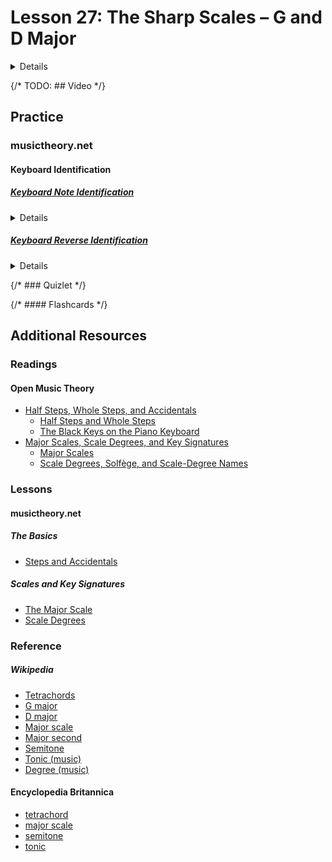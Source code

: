 

# Lesson 27: The Sharp Scales – G and D Major

<Details summary="Learning Objectives">
  * **7.A:** Identify whether the distance between two notes is a whole step or a half step.
  * **7.B:** Build tetrachords using a pattern of whole and half steps.
  * **7.C:** Build sharp and flat major scales using tetrachords, starting on a keynote.
  * **7.D:** Identify the degrees/steps/tones of a scale.
</Details>

{/* TODO: ## Video */}

## Practice

### musictheory.net

#### Keyboard Identification

##### [Keyboard Note Identification](https://www.musictheory.net/exercises/keyboard)

<Details summary="Recommended settings">
- Notes: All
- Note Names: Letters
</Details>

##### [Keyboard Reverse Identification](https://www.musictheory.net/exercises/keyboard-reverse)

<Details summary="Recommended settings">
- Clefs: Treble Clef, Bass Clef
- Treble Range: <img src={TrebleClefOneLedgerRange} style={{height: "100px"}} alt="A treble clef on a staff with whole notes placed on the C and A ledger lines" />
- Bass Range: <img src={BassClefOneLedgerRange} style={{height: "100px"}} alt="A bass clef on a staff with whole notes placed on the E and C ledger lines" />
- Positions: Lines and Spaces
- Key Signatures: Natural, 1 Sharp, 2 Sharps, 1 Flat, 2 Flats
- Require Octave: OFF
- Helpers: OFF
- Accidentals: ON
</Details>

{/* ### Quizlet */}

{/* #### Flashcards */}

## Additional Resources

### Readings

#### Open Music Theory
  - [Half Steps, Whole Steps, and Accidentals](https://viva.pressbooks.pub/openmusictheory/chapter/half-and-whole-steps/)
    - [Half Steps and Whole Steps](https://viva.pressbooks.pub/openmusictheory/chapter/half-and-whole-steps/#chapter-1384-section-1)
    - [The Black Keys on the Piano Keyboard](https://viva.pressbooks.pub/openmusictheory/chapter/half-and-whole-steps/#chapter-1384-section-3)
  - [Major Scales, Scale Degrees, and Key Signatures](https://viva.pressbooks.pub/openmusictheory/chapter/half-and-whole-steps/)
    - [Major Scales](https://viva.pressbooks.pub/openmusictheory/chapter/major-scales/#chapter-82-section-1)
    - [Scale Degrees, Solfège, and Scale-Degree Names](https://viva.pressbooks.pub/openmusictheory/chapter/major-scales/#chapter-82-section-2)

### Lessons

#### musictheory.net

##### The Basics
- [Steps and Accidentals](https://www.musictheory.net/lessons/20)

##### Scales and Key Signatures
- [The Major Scale](https://www.musictheory.net/lessons/21)
- [Scale Degrees](https://www.musictheory.net/lessons/23)

### Reference

##### Wikipedia
  - [Tetrachords](https://en.wikipedia.org/wiki/Tetrachord)
  - [G major](https://en.wikipedia.org/wiki/G_major)
  - [D major](https://en.wikipedia.org/wiki/D_major)
  - [Major scale](https://en.wikipedia.org/wiki/Major_scale)
  - [Major second](https://en.wikipedia.org/wiki/Major_second)
  - [Semitone](https://en.wikipedia.org/wiki/Semitone)
  - [Tonic (music)](https://en.wikipedia.org/wiki/Tonic_(music))
  - [Degree (music)](https://en.wikipedia.org/wiki/Degree_(music))

#### Encyclopedia Britannica
  - [tetrachord](https://www.britannica.com/art/tetrachord)
  - [major scale](https://www.britannica.com/art/major-scale)
  - [semitone](https://www.britannica.com/art/semitone)
  - [tonic](https://www.britannica.com/art/tonic-music)
    
